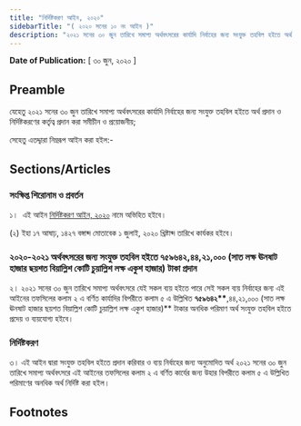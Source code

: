 ```yaml
---
title: "নির্দিষ্টকরণ আইন, ২০২০"
sidebarTitle: "( ২০২০ সনের ১০ নং আইন )"
description: "২০২১ সনের ৩০ জুন তারিখে সমাপ্য অর্থবৎসরের কার্যাদি নির্বাহের জন্য সংযুক্ত তহবিল হইতে অর্থ প্রদান ও নির্দিষ্টকরণের কর্তৃত্ব প্রদানের জন্য প্রণীত আইন"
---
```


**Date of Publication:** [ ৩০ জুন, ২০২০ ]

## Preamble

যেহেতু ২০২১ সনের ৩০ জুন তারিখে সমাপ্য অর্থবৎসরের কার্যাদি নির্বাহের জন্য সংযুক্ত তহবিল হইতে অর্থ প্রদান ও নির্দিষ্টকরণের কর্তৃত্ব প্রদান করা সমীচীন ও প্রয়োজনীয়;

সেহেতু এতদ্দ্বারা নিম্নরূপ আইন করা হইল:-

## Sections/Articles

### সংক্ষিপ্ত শিরোনাম ও প্রবর্তন

১।  এই আইন [নির্দিষ্টকরণ আইন, ২০২০](/act-1304.html "নির্দিষ্টকরণ আইন, ২০২০") নামে অভিহিত হইবে।

(২) ইহা ১৭ আষাঢ়, ১৪২৭ বঙ্গাব্দ মোতাবেক ১ জুলাই, ২০২০ খ্রিষ্টাব্দ তারিখে কার্যকর হইবে।

### ২০২০-২০২১ অর্থবৎসরের জন্য সংযুক্ত তহবিল হইতে ৭৫৯৬৪২,৪৪,২১,০০০ (সাত লক্ষ ঊনষাট হাজার ছয়শত বিয়াল্লিশ কোটি চুয়াল্লিশ লক্ষ একুশ হাজার) টাকা প্রদান

২। ২০২১ সনের ৩০ জুন তারিখে সমাপ্য অর্থবৎসরে যেই সকল ব্যয় হইতে পারে সেই সকল ব্যয় নির্বাহের জন্য এই আইনের তফসিলের কলাম ২ এ বর্ণিত কার্যাদির বিপরীতে কলাম ৫ এ উল্লিখিত **৭৫৯৬৪২\*\***,৪৪,২১,০০০ (সাত লক্ষ ঊনষাট হাজার ছয়শত বিয়াল্লিশ কোটি চুয়াল্লিশ লক্ষ একুশ হাজার)\*\* টাকার অনধিক পরিমাণ অর্থ সংযুক্ত তহবিল হইতে প্রদেয় ও ব্যয়যোগ্য হইবে।

### নির্দিষ্টকরণ

৩। এই আইন দ্বারা সংযুক্ত তহবিল হইতে প্রদান করিবার ও ব্যয় নির্বাহের জন্য অনুমোদিত অর্থ ২০২১ সনের ৩০ জুন তারিখে সমাপ্য অর্থবৎসরে এই আইনের তফসিলের কলাম ২ এ বর্ণিত কার্যের জন্য উহার বিপরীতে কলাম ৫ এ উল্লিখিত পরিমাণের অনধিক অর্থ নির্দিষ্ট করা হইল।

## Footnotes
